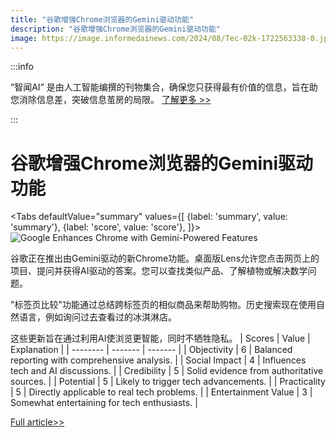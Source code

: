 ```yaml
---
title: "谷歌增强Chrome浏览器的Gemini驱动功能"
description: "谷歌增强Chrome浏览器的Gemini驱动功能"
image: https://image.informedainews.com/2024/08/Tec-02k-1722563338-0.jpg
---
```



:::info

“智闻AI“ 是由人工智能编撰的刊物集合，确保您只获得最有价值的信息，旨在助您消除信息差，突破信息茧房的局限。  [了解更多 >>](/)

:::

# 谷歌增强Chrome浏览器的Gemini驱动功能


<Tabs
	defaultValue="summary"
	values={[
	{label: 'summary', value: 'summary'},
	{label: 'score', value: 'score'},
]}>
<TabItem value="summary">
<img
  src="https://image.informedainews.com/2024/08/Tec-02k-1722563338-0.jpg"
  alt="Google Enhances Chrome with Gemini-Powered Features"
/>



谷歌正在推出由Gemini驱动的新Chrome功能。桌面版Lens允许您点击网页上的项目、提问并获得AI驱动的答案。您可以查找类似产品、了解植物或解决数学问题。

"标签页比较"功能通过总结跨标签页的相似商品来帮助购物。历史搜索现在使用自然语言，例如询问过去查看过的冰淇淋店。

这些更新旨在通过利用AI使浏览更智能，同时不牺牲隐私。
</TabItem>
<TabItem value="score">
	| Scores     | Value   | Explanation |
	| -------- | ------- | ------- |
	| Objectivity  | 6    | Balanced reporting with comprehensive analysis.    |
	| Social Impact | 4     | Influences tech and AI discussions.    |
	| Credibility    | 5    | Solid evidence from authoritative sources.    |
	| Potential    | 5    | Likely to trigger tech advancements.    |
	| Practicality    | 5    | Directly applicable to real tech problems.    |
	| Entertainment Value    | 3    | Somewhat entertaining for tech enthusiasts.    |
</TabItem>
</Tabs>

[Full article>>](https://www.cnbeta.com.tw/articles/tech/1440653.htm)
